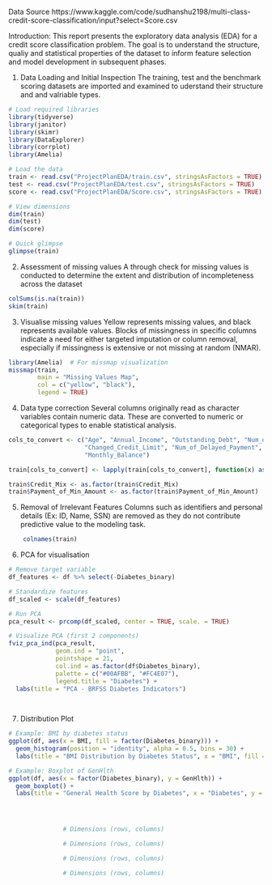 Data Source
https://www.kaggle.com/code/sudhanshu2198/multi-class-credit-score-classification/input?select=Score.csv

Introduction:
This report presents the exploratory data analysis (EDA) for a credit score classification problem. The goal is to understand the structure, qualiy and statistical properties of the dataset to inform feature selection and model development in subsequent phases.

1. Data Loading and Initial Inspection
The training, test and the benchmark scoring datasets are imported and examined to uderstand their structure and and valriable types.

```r
# Load required libraries
library(tidyverse)
library(janitor)
library(skimr)
library(DataExplorer)
library(corrplot)
library(Amelia)

# Load the data
train <- read.csv("ProjectPlanEDA/train.csv", stringsAsFactors = TRUE)
test <- read.csv("ProjectPlanEDA/test.csv", stringsAsFactors = TRUE)
score <- read.csv("ProjectPlanEDA/Score.csv", stringsAsFactors = TRUE)

# View dimensions
dim(train)
dim(test)
dim(score)

# Quick glimpse
glimpse(train)
```

2. Assessment of missing values
A through check for missing values is conducted to determine the extent and distribution of incompleteness across the dataset
```r
colSums(is.na(train))
skim(train)
```

3. Visualise missing values
Yellow represents missing values, and black represents available values. Blocks of missingness in specific columns indicate a need for either targeted imputation or column removal, especially if missingness is extensive or not missing at random (NMAR).
```r
library(Amelia)  # For missmap visualization
missmap(train, 
        main = "Missing Values Map", 
        col = c("yellow", "black"), 
        legend = TRUE)      
```

4. Data type correction
Several columns originally read as character variables contain numeric data. These are converted to numeric or categorical types to enable statistical analysis.
```r
cols_to_convert <- c("Age", "Annual_Income", "Outstanding_Debt", "Num_of_Loan", 
                     "Changed_Credit_Limit", "Num_of_Delayed_Payment", "Amount_invested_monthly", 
                     "Monthly_Balance")

train[cols_to_convert] <- lapply(train[cols_to_convert], function(x) as.numeric(as.character(x)))

train$Credit_Mix <- as.factor(train$Credit_Mix)
train$Payment_of_Min_Amount <- as.factor(train$Payment_of_Min_Amount)     
```

5. Removal of Irrelevant Features
Columns such as identifiers and personal details (Ex: ID, Name, SSN) are removed as they do not contribute predictive value to the modeling task.
```r
    colnames(train)

```

6. PCA for visualisation
```r
# Remove target variable
df_features <- df %>% select(-Diabetes_binary)

# Standardize features
df_scaled <- scale(df_features)

# Run PCA
pca_result <- prcomp(df_scaled, center = TRUE, scale. = TRUE)

# Visualize PCA (first 2 components)
fviz_pca_ind(pca_result,
             geom.ind = "point",
             pointshape = 21,
             col.ind = as.factor(df$Diabetes_binary),
             palette = c("#00AFBB", "#FC4E07"),
             legend.title = "Diabetes") +
  labs(title = "PCA - BRFSS Diabetes Indicators")

              
```

7. Distribution Plot
```r
# Example: BMI by diabetes status
ggplot(df, aes(x = BMI, fill = factor(Diabetes_binary))) +
  geom_histogram(position = "identity", alpha = 0.5, bins = 30) +
  labs(title = "BMI Distribution by Diabetes Status", x = "BMI", fill = "Diabetes")

# Example: Boxplot of GenHlth
ggplot(df, aes(x = factor(Diabetes_binary), y = GenHlth)) +
  geom_boxplot() +
  labs(title = "General Health Score by Diabetes", x = "Diabetes", y = "GenHlth")            
```

```r
               
```

```r
              
```

```r
               
```
```r
               # Dimensions (rows, columns)
```

```r
               # Dimensions (rows, columns)
```

```r
               # Dimensions (rows, columns)
```

```r
               # Dimensions (rows, columns)
```